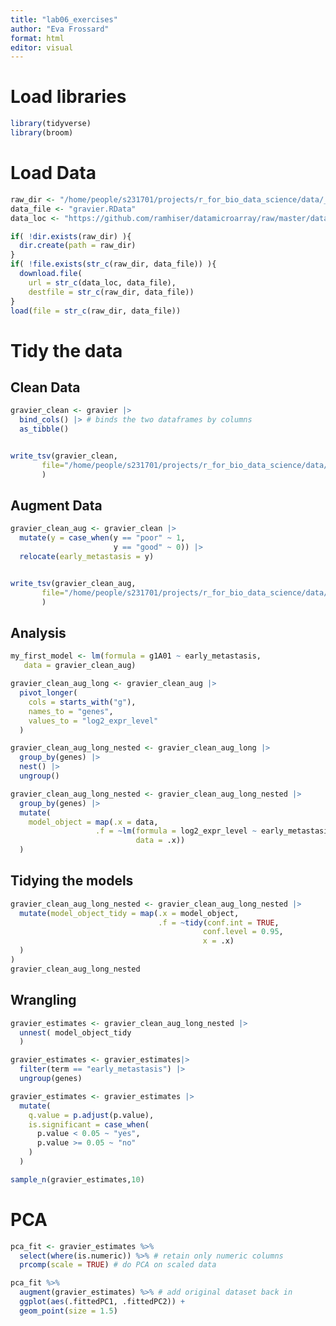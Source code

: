 ```yaml
---
title: "lab06_exercises"
author: "Eva Frossard"
format: html
editor: visual
---
```

# Load libraries

```r
library(tidyverse)
library(broom)
```

# Load Data

```r
raw_dir <- "/home/people/s231701/projects/r_for_bio_data_science/data/_raw/"
data_file <- "gravier.RData"
data_loc <- "https://github.com/ramhiser/datamicroarray/raw/master/data/"

if( !dir.exists(raw_dir) ){
  dir.create(path = raw_dir)
}
if( !file.exists(str_c(raw_dir, data_file)) ){
  download.file(
    url = str_c(data_loc, data_file),
    destfile = str_c(raw_dir, data_file))
}
load(file = str_c(raw_dir, data_file))
```


# Tidy the data
## Clean Data

```r
gravier_clean <- gravier |>
  bind_cols() |> # binds the two dataframes by columns
  as_tibble()


write_tsv(gravier_clean, 
       file="/home/people/s231701/projects/r_for_bio_data_science/data/02_gravier_clean.tsv.gz"
       )
```

## Augment Data


```r
gravier_clean_aug <- gravier_clean |>
  mutate(y = case_when(y == "poor" ~ 1,
                       y == "good" ~ 0)) |> 
  relocate(early_metastasis = y)


write_tsv(gravier_clean_aug, 
       file="/home/people/s231701/projects/r_for_bio_data_science/data/03_gravier_clean_aug.tsv.gz"
       )
```

## Analysis


```r
my_first_model <- lm(formula = g1A01 ~ early_metastasis,
   data = gravier_clean_aug)


```


```r
gravier_clean_aug_long <- gravier_clean_aug |> 
  pivot_longer(
    cols = starts_with("g"),
    names_to = "genes",
    values_to = "log2_expr_level"
  )

```
```r
gravier_clean_aug_long_nested <- gravier_clean_aug_long |> 
  group_by(genes) |> 
  nest() |> 
  ungroup()

```


```r
gravier_clean_aug_long_nested <- gravier_clean_aug_long_nested |> 
  group_by(genes) |> 
  mutate(
    model_object = map(.x = data,
                   .f = ~lm(formula = log2_expr_level ~ early_metastasis,
                            data = .x))
  )
```

## Tidying the models

```r
gravier_clean_aug_long_nested <- gravier_clean_aug_long_nested |> 
  mutate(model_object_tidy = map(.x = model_object,
                                 .f = ~tidy(conf.int = TRUE,
                                           conf.level = 0.95,
                                           x = .x)
  )
)
gravier_clean_aug_long_nested

```

## Wrangling

```r
gravier_estimates <- gravier_clean_aug_long_nested |> 
  unnest( model_object_tidy
  )

```

```r
gravier_estimates <- gravier_estimates|> 
  filter(term == "early_metastasis") |> 
  ungroup(genes)


```

```r
gravier_estimates <- gravier_estimates |> 
  mutate(
    q.value = p.adjust(p.value),
    is.significant = case_when(
      p.value < 0.05 ~ "yes",
      p.value >= 0.05 ~ "no"
    )
  )

sample_n(gravier_estimates,10)

```

# PCA
```r
pca_fit <- gravier_estimates %>% 
  select(where(is.numeric)) %>% # retain only numeric columns
  prcomp(scale = TRUE) # do PCA on scaled data

```

```r
pca_fit %>%
  augment(gravier_estimates) %>% # add original dataset back in
  ggplot(aes(.fittedPC1, .fittedPC2)) + 
  geom_point(size = 1.5)
```






